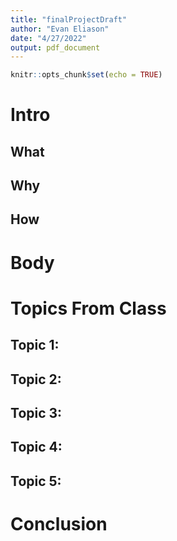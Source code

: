 ```yaml
---
title: "finalProjectDraft"
author: "Evan Eliason"
date: "4/27/2022"
output: pdf_document
---
```


```r
knitr::opts_chunk$set(echo = TRUE)
```

# Intro

## What

## Why

## How

# Body

# Topics From Class

## Topic 1:

## Topic 2:

## Topic 3:

## Topic 4:

## Topic 5:

# Conclusion